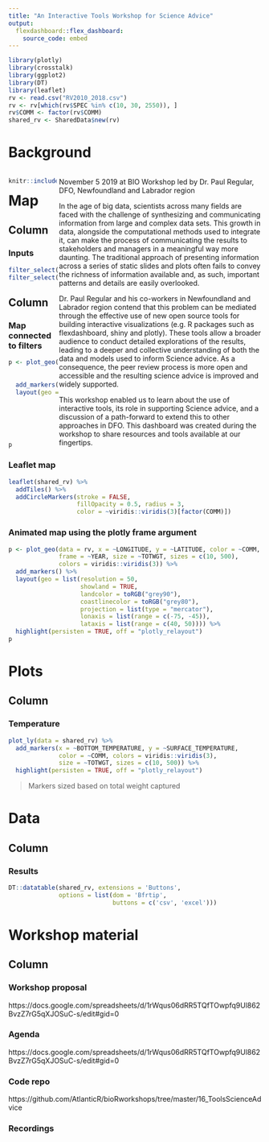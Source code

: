 ```yaml
---
title: "An Interactive Tools Workshop for Science Advice"
output: 
  flexdashboard::flex_dashboard:
    source_code: embed
---
```


```r
library(plotly)
library(crosstalk)
library(ggplot2)
library(DT)
library(leaflet)
rv <- read.csv("RV2010_2018.csv")
rv <- rv[which(rv$SPEC %in% c(10, 30, 2550)), ]
rv$COMM <- factor(rv$COMM)
shared_rv <- SharedData$new(rv)
```


Background {data-icon="fa-file-alt"}
=======================================

<div style="float: left; width: 19%; padding-right: 1%;">


```r
knitr::include_graphics("stickers-fish.jpg")
```

</div>  
    
<div style="float: right; width: 80%;">

November 5 2019 at BIO
Workshop led by Dr. Paul Regular, DFO, Newfoundland and Labrador region

In the age of big data, scientists across many fields are faced with the challenge of synthesizing and communicating information from large and complex data sets. This growth in data, alongside the computational methods used to integrate it, can make the process of communicating the results to stakeholders and managers in a meaningful way more daunting. The traditional approach of presenting information across a series of static slides and plots often fails to convey the richness of information available and, as such, important patterns and details are easily overlooked. 

Dr. Paul Regular and his co-workers in Newfoundland and Labrador region contend that this problem can be mediated through the effective use of new open source tools for building interactive visualizations (e.g. R packages such as flexdashboard, shiny and plotly). These tools allow a broader audience to conduct detailed explorations of the results, leading to a deeper and collective understanding of both the data and models used to inform Science advice. As a consequence, the peer review process is more open and accessible and the resulting science advice is improved and widely supported.

This workshop enabled us to learn about the use of interactive tools, its role in supporting Science advice, and a discussion of a path-forward to extend this to other approaches in DFO. This dashboard was created during the workshop to share resources and tools available at our fingertips. 

</div>


Map {data-icon="fa-map"}
=======================================

Column {.sidebar}
-------------------------------------

### Inputs

```r

filter_select("MISSION", "Mission", shared_rv, ~MISSION)
filter_select("COMM", "Species", shared_rv, ~COMM)

```


Column {.tabset}
-------------------------------------

### Map connected to filters

```r

p <- plot_geo(data = shared_rv, x = ~LONGITUDE, y = ~LATITUDE, color = ~COMM,
              size = ~TOTWGT, sizes = c(10, 500),
              colors = viridis::viridis(3)) %>%  
  add_markers() %>%                                       
  layout(geo = list(resolution = 50,                      
                    showland = TRUE,                      
                    landcolor = toRGB("grey90"),          
                    coastlinecolor = toRGB("grey80"),
                    projection = list(type = "mercator"),    
                    lonaxis = list(range = c(-75, -45)),    
                    lataxis = list(range = c(40, 50))))
p
```

### Leaflet map

```r

leaflet(shared_rv) %>%
  addTiles() %>%
  addCircleMarkers(stroke = FALSE,
                   fillOpacity = 0.5, radius = 3,
                   color = ~viridis::viridis(3)[factor(COMM)])

```


### Animated map using the plotly frame argument

```r

p <- plot_geo(data = rv, x = ~LONGITUDE, y = ~LATITUDE, color = ~COMM,
              frame = ~YEAR, size = ~TOTWGT, sizes = c(10, 500),
              colors = viridis::viridis(3)) %>%  
  add_markers() %>%                                       
  layout(geo = list(resolution = 50,                      
                    showland = TRUE,                      
                    landcolor = toRGB("grey90"),          
                    coastlinecolor = toRGB("grey80"),
                    projection = list(type = "mercator"),    
                    lonaxis = list(range = c(-75, -45)),    
                    lataxis = list(range = c(40, 50)))) %>% 
  highlight(persisten = TRUE, off = "plotly_relayout")
p
```


Plots {data-icon="fa-signal"}
=======================================

Column
-------------------------------------

### Temperature

```r
plot_ly(data = shared_rv) %>% 
  add_markers(x = ~BOTTOM_TEMPERATURE, y = ~SURFACE_TEMPERATURE,
              color = ~COMM, colors = viridis::viridis(3),
              size = ~TOTWGT, sizes = c(10, 500)) %>% 
  highlight(persisten = TRUE, off = "plotly_relayout")

```

> Markers sized based on total weight captured


Data {data-icon="fa-database"}
=======================================

Column
-------------------------------------

### Results

```r
DT::datatable(shared_rv, extensions = 'Buttons', 
              options = list(dom = 'Bfrtip',
                             buttons = c('csv', 'excel'))) 
```


Workshop material {data-icon="fa-clone"}
=======================================

Column {.tabset}
-------------------------------------

### Workshop proposal

https://docs.google.com/spreadsheets/d/1rWqus06dRR5TQfTOwpfq9Ul862BvzZ7rG5qXJOSuC-s/edit#gid=0

### Agenda

https://docs.google.com/spreadsheets/d/1rWqus06dRR5TQfTOwpfq9Ul862BvzZ7rG5qXJOSuC-s/edit#gid=0

### Code repo

https://github.com/AtlanticR/bioRworkshops/tree/master/16_ToolsScienceAdvice

### Recordings 

